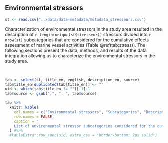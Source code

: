 ## Environmental stressors {#strportrait}

```r
st <- read.csv("../data/data-metadata/metadata_stresseurs.csv")
```

Characterization of environmental stressors in the study area resulted in the description of `r length(unique(st$stresseur))` stressors divided into `r nrow(st)` subcategories that are considered for the cumulative effects assessment of marine vessel activities (Table \@ref(tab:stress)). The following sections present the data, methods, and results of the data integration allowing us to characterize the environmental stressors in the study area.

<br/>

```r
tab <- select(st, title_en, english, description_en, source)
tab$title_en[duplicated(tab$title_en)] <- ""
uid <- which(tab$title_en != "")[-1]-1
tab$source <- gsub(",", ", ", tab$source)

tab %>%
  knitr::kable(
    col.names = c("Environmental stressors", "Subcategories", "Description", "Source"),
    row.names = FALSE,
    caption = "
    List of environmental stressor subcategories considered for the cumulative effects assessment of marine vessel activities in the St. Lawrence and the Saguenay river. See [Appendix 1](#annexe1) for more details on data sources."
  ) #%>%
  #kableExtra::row_spec(uid, extra_css = "border-bottom: 2px solid")
```

<br/>

